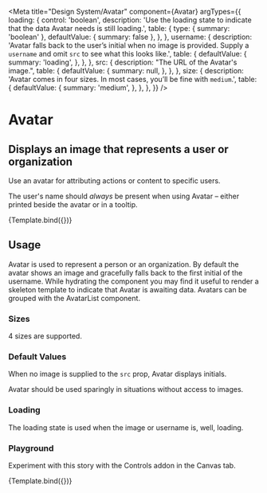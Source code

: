

<Meta
  title="Design System/Avatar"
  component={Avatar}
  argTypes={{
    loading: {
      control: 'boolean',
      description:
        'Use the loading state to indicate that the data Avatar needs is still loading.',
      table: {
        type: { summary: 'boolean' },
        defaultValue: { summary: false },
      },
    },
    username: {
      description:
        'Avatar falls back to the user’s initial when no image is provided. Supply a `username` and omit `src` to see what this looks like.',
      table: {
        defaultValue: {
          summary: 'loading',
        },
      },
    },
    src: {
      description: "The URL of the Avatar's image.",
      table: {
        defaultValue: {
          summary: null,
        },
      },
    },
    size: {
      description:
        'Avatar comes in four sizes. In most cases, you’ll be fine with `medium`.',
      table: {
        defaultValue: {
          summary: 'medium',
        },
      },
    },
  }}
/>

# Avatar

## Displays an image that represents a user or organization

Use an avatar for attributing actions or content to specific users.

The user's name should _always_ be present when using Avatar – either printed beside the avatar or in a tooltip.


<Canvas>
  <Story
    name="standard"
    args={{
      size: 'large',
      username: 'Tom Coleman',
      src: 'https://avatars2.githubusercontent.com/u/132554',
    }}
  >
    {Template.bind({})}
  </Story>
</Canvas>

<ArgsTable story="standard" />

## Usage

Avatar is used to represent a person or an organization. By default the avatar shows an image and gracefully falls back to the first initial of the username. While hydrating the component you may find it useful to render a skeleton template to indicate that Avatar is awaiting data. Avatars can be grouped with the AvatarList component.

### Sizes

4 sizes are supported.

<Story name="sizes">
  <div>
    <Avatar
      size="large"
      username="Tom Coleman"
      src="https://avatars2.githubusercontent.com/u/132554"
    />
    <Avatar
      size="medium"
      username="Tom Coleman"
      src="https://avatars2.githubusercontent.com/u/132554"
    />
    <Avatar
      size="small"
      username="Tom Coleman"
      src="https://avatars2.githubusercontent.com/u/132554"
    />
    <Avatar
      size="tiny"
      username="Tom Coleman"
      src="https://avatars2.githubusercontent.com/u/132554"
    />
  </div>
</Story>

### Default Values

When no image is supplied to the `src` prop, Avatar displays initials.

Avatar should be used sparingly in situations without access to images.

<Story name="initials">
  <div>
    <Avatar username="Tom Coleman" />
    <Avatar username="Dominic Nguyen" />
    <Avatar username="Kyle Suss" />
    <Avatar username="Michael Shilman" />
  </div>
</Story>

### Loading

The loading state is used when the image or username is, well, loading.

<Story name="loading">
  <div>
    <Avatar size="large" loading />
    <Avatar size="medium" loading />
    <Avatar size="small" loading />
    <Avatar size="tiny" loading />
  </div>
</Story>

### Playground

Experiment with this story with the Controls addon in the Canvas tab.

<Canvas>
  <Story
    name="controls"
    args={{
      loading: false,
      size: 'tiny',
      username: 'Dominic Nguyen',
      src: 'https://avatars2.githubusercontent.com/u/263385',
    }}
  >
    {Template.bind({})}
  </Story>
</Canvas>
